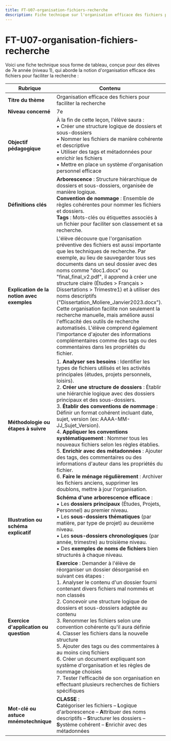 ```yaml
---
title: FT-U07-organisation-fichiers-recherche
description: Fiche technique sur l'organisation efficace des fichiers pour faciliter la recherche
---
```


# FT-U07-organisation-fichiers-recherche
Voici une fiche technique sous forme de tableau, conçue pour des élèves de 7e année (niveau 1), qui aborde la notion d'organisation efficace des fichiers pour faciliter la recherche :

| **Rubrique**                                  | **Contenu**                                                                                                                                                                                                                                                                                                                                                                                                                        |
|-----------------------------------------------|-------------------------------------------------------------------------------------------------------------------------------------------------------------------------------------------------------------------------------------------------------------------------------------------------------------------------------------------------------------------------------------------------------------------------------------|
| **Titre du thème**                            | Organisation efficace des fichiers pour faciliter la recherche                                                                                                                                                                                                                                                                                                                                                                         |
| **Niveau concerné**                           | 7e                                                                                                                                                                                                                                                                                                                                                                                                                                  |
| **Objectif pédagogique**                      | À la fin de cette leçon, l'élève saura : <br/>• Créer une structure logique de dossiers et sous-dossiers <br/>• Nommer les fichiers de manière cohérente et descriptive <br/>• Utiliser des tags et métadonnées pour enrichir les fichiers <br/>• Mettre en place un système d'organisation personnel efficace                                                                                                                                                                                                                |
| **Définitions clés**                          | **Arborescence** : Structure hiérarchique de dossiers et sous-dossiers, organisée de manière logique. <br/>**Convention de nommage** : Ensemble de règles cohérentes pour nommer les fichiers et dossiers. <br/>**Tags** : Mots-clés ou étiquettes associés à un fichier pour faciliter son classement et sa recherche.                                                                                                                                                                          |
| **Explication de la notion avec exemples**    | L'élève découvre que l'organisation préventive des fichiers est aussi importante que les techniques de recherche. Par exemple, au lieu de sauvegarder tous ses documents dans un seul dossier avec des noms comme "doc1.docx" ou "final_final_v2.pdf", il apprend à créer une structure claire (Études > Français > Dissertations > Trimestre1) et à utiliser des noms descriptifs ("Dissertation_Moliere_Janvier2023.docx"). Cette organisation facilite non seulement la recherche manuelle, mais améliore aussi l'efficacité des outils de recherche automatisés. L'élève comprend également l'importance d'ajouter des informations complémentaires comme des tags ou des commentaires dans les propriétés du fichier.                                                                                                                       |
| **Méthodologie ou étapes à suivre**           | 1. **Analyser ses besoins** : Identifier les types de fichiers utilisés et les activités principales (études, projets personnels, loisirs).<br/>2. **Créer une structure de dossiers** : Établir une hiérarchie logique avec des dossiers principaux et des sous-dossiers.<br/>3. **Établir des conventions de nommage** : Définir un format cohérent incluant date, sujet, version (ex: AAAA-MM-JJ_Sujet_Version).<br/>4. **Appliquer les conventions systématiquement** : Nommer tous les nouveaux fichiers selon les règles établies.<br/>5. **Enrichir avec des métadonnées** : Ajouter des tags, des commentaires ou des informations d'auteur dans les propriétés du fichier.<br/>6. **Faire le ménage régulièrement** : Archiver les fichiers anciens, supprimer les doublons, mettre à jour l'organisation. |
| **Illustration ou schéma explicatif**         | **Schéma d'une arborescence efficace** : <br/>• Les **dossiers principaux** (Études, Projets, Personnel) au premier niveau. <br/>• Les **sous-dossiers thématiques** (par matière, par type de projet) au deuxième niveau. <br/>• Les **sous-dossiers chronologiques** (par année, trimestre) au troisième niveau. <br/>• Des **exemples de noms de fichiers** bien structurés à chaque niveau.                                                                                   |
| **Exercice d'application ou question**        | **Exercice** : Demander à l'élève de réorganiser un dossier désorganisé en suivant ces étapes : <br/>1. Analyser le contenu d'un dossier fourni contenant divers fichiers mal nommés et non classés <br/>2. Concevoir une structure logique de dossiers et sous-dossiers adaptée au contenu <br/>3. Renommer les fichiers selon une convention cohérente qu'il aura définie <br/>4. Classer les fichiers dans la nouvelle structure <br/>5. Ajouter des tags ou des commentaires à au moins cinq fichiers <br/>6. Créer un document expliquant son système d'organisation et les règles de nommage choisies <br/>7. Tester l'efficacité de son organisation en effectuant plusieurs recherches de fichiers spécifiques                                                                                                                    |
| **Mot-clé ou astuce mnémotechnique**          | **CLASSE** : <br/>**C**atégoriser les fichiers – **L**ogique d'arborescence – **A**ttribuer des noms descriptifs – **S**tructurer les dossiers – **S**ystème cohérent – **E**nrichir avec des métadonnées                                                                                                                                                                                                                                                                                                                           |